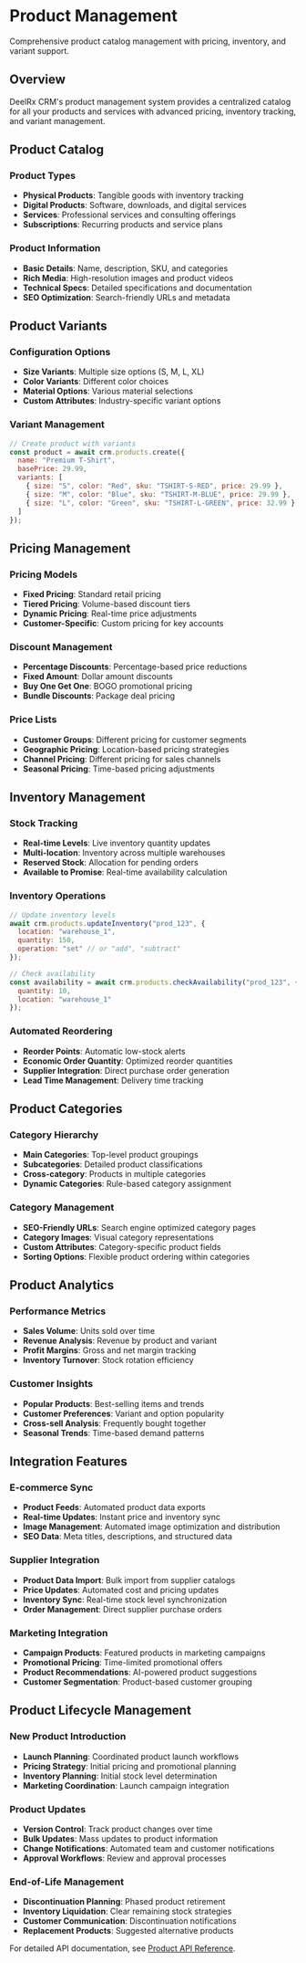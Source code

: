 # Product Management

Comprehensive product catalog management with pricing, inventory, and variant support.

## Overview

DeelRx CRM's product management system provides a centralized catalog for all your products and services with advanced pricing, inventory tracking, and variant management.

## Product Catalog

### Product Types
- **Physical Products**: Tangible goods with inventory tracking
- **Digital Products**: Software, downloads, and digital services
- **Services**: Professional services and consulting offerings
- **Subscriptions**: Recurring products and service plans

### Product Information
- **Basic Details**: Name, description, SKU, and categories
- **Rich Media**: High-resolution images and product videos
- **Technical Specs**: Detailed specifications and documentation
- **SEO Optimization**: Search-friendly URLs and metadata

## Product Variants

### Configuration Options
- **Size Variants**: Multiple size options (S, M, L, XL)
- **Color Variants**: Different color choices
- **Material Options**: Various material selections
- **Custom Attributes**: Industry-specific variant options

### Variant Management

```javascript
// Create product with variants
const product = await crm.products.create({
  name: "Premium T-Shirt",
  basePrice: 29.99,
  variants: [
    { size: "S", color: "Red", sku: "TSHIRT-S-RED", price: 29.99 },
    { size: "M", color: "Blue", sku: "TSHIRT-M-BLUE", price: 29.99 },
    { size: "L", color: "Green", sku: "TSHIRT-L-GREEN", price: 32.99 }
  ]
});
```

## Pricing Management

### Pricing Models
- **Fixed Pricing**: Standard retail pricing
- **Tiered Pricing**: Volume-based discount tiers
- **Dynamic Pricing**: Real-time price adjustments
- **Customer-Specific**: Custom pricing for key accounts

### Discount Management
- **Percentage Discounts**: Percentage-based price reductions
- **Fixed Amount**: Dollar amount discounts
- **Buy One Get One**: BOGO promotional pricing
- **Bundle Discounts**: Package deal pricing

### Price Lists
- **Customer Groups**: Different pricing for customer segments
- **Geographic Pricing**: Location-based pricing strategies
- **Channel Pricing**: Different pricing for sales channels
- **Seasonal Pricing**: Time-based pricing adjustments

## Inventory Management

### Stock Tracking
- **Real-time Levels**: Live inventory quantity updates
- **Multi-location**: Inventory across multiple warehouses
- **Reserved Stock**: Allocation for pending orders
- **Available to Promise**: Real-time availability calculation

### Inventory Operations

```javascript
// Update inventory levels
await crm.products.updateInventory("prod_123", {
  location: "warehouse_1",
  quantity: 150,
  operation: "set" // or "add", "subtract"
});

// Check availability
const availability = await crm.products.checkAvailability("prod_123", {
  quantity: 10,
  location: "warehouse_1"
});
```

### Automated Reordering
- **Reorder Points**: Automatic low-stock alerts
- **Economic Order Quantity**: Optimized reorder quantities
- **Supplier Integration**: Direct purchase order generation
- **Lead Time Management**: Delivery time tracking

## Product Categories

### Category Hierarchy
- **Main Categories**: Top-level product groupings
- **Subcategories**: Detailed product classifications
- **Cross-category**: Products in multiple categories
- **Dynamic Categories**: Rule-based category assignment

### Category Management
- **SEO-Friendly URLs**: Search engine optimized category pages
- **Category Images**: Visual category representations
- **Custom Attributes**: Category-specific product fields
- **Sorting Options**: Flexible product ordering within categories

## Product Analytics

### Performance Metrics
- **Sales Volume**: Units sold over time
- **Revenue Analysis**: Revenue by product and variant
- **Profit Margins**: Gross and net margin tracking
- **Inventory Turnover**: Stock rotation efficiency

### Customer Insights
- **Popular Products**: Best-selling items and trends
- **Customer Preferences**: Variant and option popularity
- **Cross-sell Analysis**: Frequently bought together
- **Seasonal Trends**: Time-based demand patterns

## Integration Features

### E-commerce Sync
- **Product Feeds**: Automated product data exports
- **Real-time Updates**: Instant price and inventory sync
- **Image Management**: Automated image optimization and distribution
- **SEO Data**: Meta titles, descriptions, and structured data

### Supplier Integration
- **Product Data Import**: Bulk import from supplier catalogs
- **Price Updates**: Automated cost and pricing updates
- **Inventory Sync**: Real-time stock level synchronization
- **Order Management**: Direct supplier purchase orders

### Marketing Integration
- **Campaign Products**: Featured products in marketing campaigns
- **Promotional Pricing**: Time-limited promotional offers
- **Product Recommendations**: AI-powered product suggestions
- **Customer Segmentation**: Product-based customer grouping

## Product Lifecycle Management

### New Product Introduction
- **Launch Planning**: Coordinated product launch workflows
- **Pricing Strategy**: Initial pricing and promotional planning
- **Inventory Planning**: Initial stock level determination
- **Marketing Coordination**: Launch campaign integration

### Product Updates
- **Version Control**: Track product changes over time
- **Bulk Updates**: Mass updates to product information
- **Change Notifications**: Automated team and customer notifications
- **Approval Workflows**: Review and approval processes

### End-of-Life Management
- **Discontinuation Planning**: Phased product retirement
- **Inventory Liquidation**: Clear remaining stock strategies
- **Customer Communication**: Discontinuation notifications
- **Replacement Products**: Suggested alternative products

For detailed API documentation, see [Product API Reference](/api-reference/products/list-products).